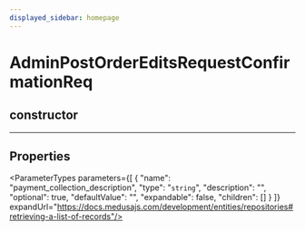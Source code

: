 ```yaml
---
displayed_sidebar: homepage
---
```



# AdminPostOrderEditsRequestConfirmationReq

## constructor

___

## Properties

<ParameterTypes parameters={[
  {
    "name": "payment_collection_description",
    "type": "`string`",
    "description": "",
    "optional": true,
    "defaultValue": "",
    "expandable": false,
    "children": []
  }
]} expandUrl="https://docs.medusajs.com/development/entities/repositories#retrieving-a-list-of-records"/>
